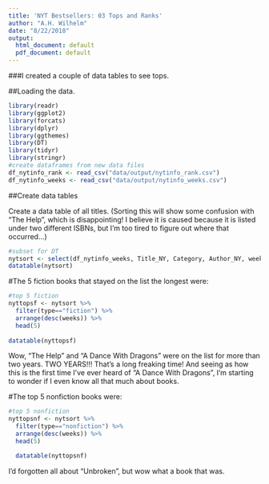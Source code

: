 ```yaml
---
title: 'NYT Bestsellers: 03 Tops and Ranks'
author: "A.H. Wilhelm"
date: "8/22/2018"
output:
  html_document: default
  pdf_document: default
---
```



###I created a couple of data tables to see tops.

##Loading the data.

```r
library(readr)
library(ggplot2)
library(forcats)
library(dplyr)
library(ggthemes) 
library(DT)
library(tidyr)
library(stringr)
#create dataframes from new data files
df_nytinfo_rank <- read_csv("data/output/nytinfo_rank.csv")
df_nytinfo_weeks <- read_csv("data/output/nytinfo_weeks.csv")
```

##Create data tables

Create a data table of all titles. (Sorting this will show some confusion with "The Help", which is disappointing! I believe it is caused because it is listed under two different ISBNs, but I'm too tired to figure out where that occurred...)
```r

#subset for DT
nytsort <- select(df_nytinfo_weeks, Title_NY, Category, Author_NY, weeks, type)
datatable(nytsort)

```




#The 5 fiction books that stayed on the list the longest were:
```r
#top 5 fiction
nyttopsf <- nytsort %>% 
  filter(type=="fiction") %>% 
  arrange(desc(weeks)) %>% 
  head(5) 
  
datatable(nyttopsf)

```
Wow, "The Help" and "A Dance With Dragons" were on the list for more than two years. TWO YEARS!!! That's a long freaking time! And seeing as how this is the first time I've ever heard of "A Dance With Dragons", I'm starting to wonder if I even know all that much about books. 





#The top 5 nonfiction books were:
```r
#top 5 nonfiction
nyttopsnf <- nytsort %>% 
  filter(type=="nonfiction") %>% 
  arrange(desc(weeks)) %>% 
  head(5) 

  datatable(nyttopsnf)

```
I'd forgotten all about "Unbroken", but wow what a book that was. 
